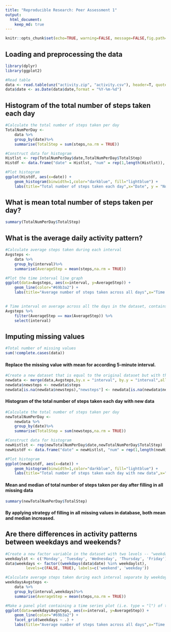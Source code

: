 ```yaml
---
title: "Reproducible Research: Peer Assessment 1"
output: 
  html_document:
    keep_md: true
---
```


```r
knitr::opts_chunk$set(echo=TRUE, warning=FALSE, message=FALSE,fig.path='figure/')
```

## Loading and preprocessing the data
```r
library(dplyr)
library(ggplot2)

#Read table 
data <- read.table(unz("activity.zip", "activity.csv"), header=T, quote="\"", sep="," , na.strings = "NA")
data$date <- as.Date(data$date,format = "%Y-%m-%d")
```

## Histogram of the total number of steps taken each day
```r
#Calculate the total number of steps taken per day
TotalNumPerDay <- 
    data %>% 
    group_by(date)%>%
    summarise(TotalStep = sum(steps,na.rm = TRUE))

#Construct data for histogram
Histlst <- rep(TotalNumPerDay$date,TotalNumPerDay$TotalStep)
Histdf <- data.frame("date" = Histlst, "num" = rep(1,length(Histlst)), stringsAsFactors = FALSE)

#Plot histogram
ggplot(Histdf, aes(x=date)) + 
    geom_histogram(binwidth=1,color="darkblue", fill="lightblue") + 
    labs(title="Total number of steps taken each day",x="Date", y = "Number of Steps")
```

## What is mean total number of steps taken per day?
```r
summary(TotalNumPerDay$TotalStep)
```

## What is the average daily activity pattern?
```r
#Calculate average steps taken during each interval
Avgsteps <- 
    data %>% 
    group_by(interval)%>%
    summarise(AverageStep = mean(steps,na.rm = TRUE))

#Plot the time interval line graph
ggplot(data=Avgsteps, aes(x=interval, y=AverageStep)) + 
    geom_line(color="#69b3a2") +
    labs(title="Average number of steps taken across all days",x="Time Interval (5 mins)", y = "Number of Steps")
  

```


```r
# Time interval on average across all the days in the dataset, contains the maximum number of steps
Avgsteps %>%
    filter(AverageStep == max(AverageStep)) %>%
    select(interval)

```


## Imputing missing values
```r
#Total number of missing values
sum(!complete.cases(data))

```
#### Replace the missing value with mean for according 5-minute interval.
```r
#Create a new dataset that is equal to the original dataset but with the missing data filled in.
newdata <- merge(data,Avgsteps,by.x = "interval", by.y = "interval",all.x = TRUE, all.y = FALSE)
newdata$newsteps <- newdata$steps
newdata[is.na(newdata$newsteps),"newsteps"] <- newdata[is.na(newdata$newsteps),"AverageStep"]
```
#### Histogram of the total number of steps taken each day with new data
```r
#Calculate the total number of steps taken per day
newTotalNumPerDay <- 
    newdata %>% 
    group_by(date)%>%
    summarise(TotalStep = sum(newsteps,na.rm = TRUE))

#Construct data for histogram
newHistlst <- rep(newTotalNumPerDay$date,newTotalNumPerDay$TotalStep)
newHistdf <- data.frame("date" = newHistlst, "num" = rep(1,length(newHistlst)), stringsAsFactors = FALSE)

#Plot histogram
ggplot(newHistdf, aes(x=date)) + 
    geom_histogram(binwidth=1,color="darkblue", fill="lightblue") + 
    labs(title="Total number of steps taken each day with new data",x="Date", y = "Number of Steps")

```

#### Mean and median of total number of steps taken per day after filling in all missing data
```r
summary(newTotalNumPerDay$TotalStep)
```

#### By applying strategy of filling in all missing values in database, both mean and median increased.

## Are there differences in activity patterns between weekdays and weekends?
``` r
#Create a new factor variable in the dataset with two levels -- "weekday" and "weekend" indicating whether a given date is a weekday or weekend day.
weekdaylst <- c('Monday', 'Tuesday', 'Wednesday', 'Thursday', 'Friday')
data$weekdays <- factor((weekdays(data$date) %in% weekdaylst), 
         levels=c(FALSE, TRUE), labels=c('weekend', 'weekday')) 

#Calculate average steps taken during each interval separate by weekdays
weekdaysAvgsteps <- 
    data %>% 
    group_by(interval,weekdays)%>%
    summarise(AverageStep = mean(steps,na.rm = TRUE))

#Make a panel plot containing a time series plot (i.e. type = "l") of the 5-minute interval (x-axis) and the average number of steps taken, averaged across all weekday days or weekend days (y-axis).
ggplot(data=weekdaysAvgsteps, aes(x=interval, y=AverageStep)) + 
    geom_line(color="#69b3a2") +
    facet_grid(weekdays ~ .) +
    labs(title="Average number of steps taken across all days",x="Time Interval (5 mins)", y = "Number of Steps")

```
